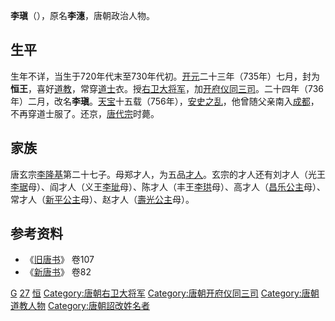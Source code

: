 {{Otheruses|other=名为李瑱的其他人物|李瑱 (隆慶進士)}}

'''李瑱'''（{{bd|8世纪|720年代或730年代|8世纪|760年代或770年代|catIdx=L}}），原名'''李潓'''，唐朝政治人物。

==生平==
生年不详，当生于720年代末至730年代初。[[开元|开元]]二十三年（735年）七月，封为'''恒王'''，喜好[[道教|道教]]，常穿[[道士|道士]]衣。授[[右卫大将军|右卫大将军]]，加[[开府仪同三司|开府仪同三司]]。二十四年（736年）二月，改名'''李瑱'''。[[天宝_(唐朝)|天宝]]十五载（756年），[[安史之乱|安史之乱]]，他曾随父亲南入[[成都|成都]]，不再穿道士服了。还京，[[唐代宗|唐代宗]]时薨。

== 家族 ==
唐玄宗[[李隆基|李隆基]]第二十七子。母郑才人，为五品[[才人|才人]]。玄宗的才人还有刘才人（光王[[李琚_(光王)|李琚]]母）、阎才人（义王[[李玼|李玼]]母）、陈才人（丰王[[李珙|李珙]]母）、高才人（[[昌乐公主_(唐玄宗)|昌乐公主]]母）、常才人（[[新平公主_(唐朝)|新平公主]]母）、赵才人（[[壽光公主|壽光公主]]母）。

== 参考资料 ==
*《[[旧唐书|旧唐书]]》 卷107
*《[[新唐书|新唐书]]》 卷82

{{Authority control}}

{{DEFAULTSORT:L}}
[[Category:李姓|G]]
[[Category:唐玄宗皇子|27]]
[[Category:唐朝宗室国王|恒]]
[[Category:唐朝右卫大将军|Category:唐朝右卫大将军]]
[[Category:唐朝开府仪同三司|Category:唐朝开府仪同三司]]
[[Category:唐朝道教人物|Category:唐朝道教人物]]
[[Category:唐朝詔改姓名者|Category:唐朝詔改姓名者]]